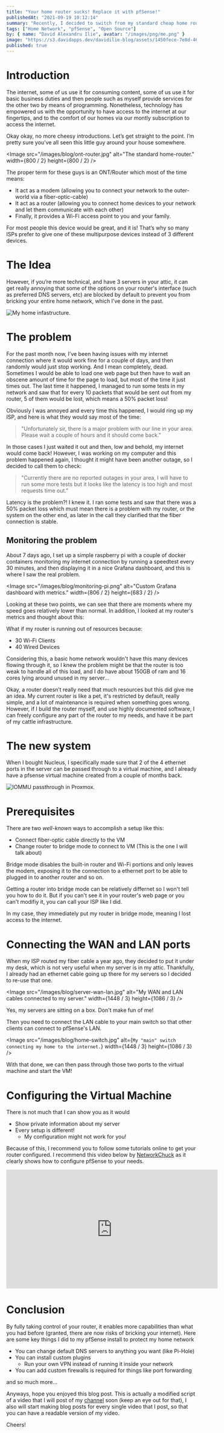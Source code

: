 ```yaml
---
title: "Your home router sucks! Replace it with pfSense!"
publishedAt: "2021-09-19 10:12:14"
summary: "Recently, I decided to switch from my standard cheap home router, to a custom virtual machine running pfSense on my server. This blog post will contain all the hurdles and issues that I went through, and how you can setup this up for yourself!"
tags: ["Home Network", "pfSense", "Open Source"]
by: { name: "David Alexandru Ilie", avatar: "/images/png/me.png" }
image: "https://s3.davidapps.dev/davidilie-blog/assets/1450fece-7e8d-4603-93f5-48531cd6e736.png"
published: true
---
```


# Introduction

The internet, some of us use it for consuming content, some of us use it for basic business duties and then people such as myself provide services for the other two by means of programming. Nonetheless, technology has empowered us with the opportunity to have access to the internet at our fingertips, and to the comfort of our homes via our montly subscription to access the internet.

Okay okay, no more cheesy introductions. Let’s get straight to the point. I’m pretty sure you’ve all seen this little guy around your house somewhere.

<Image
    src="/images/blog/ont-router.jpg"
    alt="The standard home-router."
    width={800 / 2}
    height={800 / 2}
/>

The proper term for these guys is an ONT/Router which most of the time means:

-   It act as a modem (allowing you to connect your network to the outer-world via a fiber-optic-cable)
-   It act as a router (allowing you to connect home devices to your network and let them communicate with each other)
-   Finally, it provides a Wi-Fi access point to you and your family.

For most people this device would be great, and it is! That’s why so many ISPs prefer to give one of these multipurpose devices instead of 3 different devices.

# The Idea

However, if you’re more technical, and have 3 servers in your attic, it can get really annoying that some of the options on your router's interface (such as preferred DNS servers, etc) are blocked by default to prevent you from bricking your entire home network, which I’ve done in the past.

<Image
    src="/images/blog/home-cluster.png"
    alt="My home infastructure."
    width={1295}
    height={410}
/>

# The problem

For the past month now, I’ve been having issues with my internet connection where it would work fine for a couple of days, and then randomly would just stop working. And I mean completely, dead. Sometimes I would be able to load one web page but then have to wait an obscene amount of time for the page to load, but most of the time it just times out. The last time it happened, I managed to run some tests in my network and saw that for every 10 packets that would be sent out from my router, 5 of them would be lost, which means a 50% packet loss!

Obviously I was annoyed and every time this happened, I would ring up my ISP, and here is what they would say most of the time:

<BlockQuote>
    "Unfortunately sir, there is a major problem with our line in your area.
    Please wait a couple of hours and it should come back."
</BlockQuote>

In those cases I just waited it out and then, low and behold, my internet would come back! However, I was working on my computer and this problem happened again, I thought it might have been another outage, so I decided to call them to check:

<BlockQuote>
    "Currently there are no reported outages in your area, I will have to run
    some more tests but it looks like the latency is too high and most requests
    time out."
</BlockQuote>

Latency is the problem?! I knew it. I ran some tests and saw that there was a 50% packet loss which must mean there is a problem with my router, or the system on the other end, as later in the call they clarified that the fiber connection is stable.

## Monitoring the problem

About 7 days ago, I set up a simple raspberry pi with a couple of docker containers monitoring my internet connection by running a speedtest every 30 minutes, and then displaying it in a nice Grafana dashboard, and this is where I saw the real problem.

<Image
    src="/images/blog/monitoring-pi.png"
    alt="Custom Grafana dashboard with metrics."
    width={806 / 2}
    height={683 / 2}
/>

Looking at these two points, we can see that there are moments where my speed goes relatively lower than normal. In addition, I looked at my router's metrics and thought about this:

What if my router is running out of resources because:

-   30 Wi-Fi Clients
-   40 Wired Devices

Considering this, a basic home network wouldn't have this many devices flowing through it, so I knew the problem might be that the router is too weak to handle all of this load, and I do have about 150GB of ram and 16 cores lying around unused in my server…

<IdeaQuote>
    Okay, a router doesn’t really need that much resources but this did give me
    an idea. My current router is like a pet, it's restricted by default, really
    simple, and a lot of maintenance is required when something goes wrong.
    However, if I build the router myself, and use highly documented software, I
    can freely configure any part of the router to my needs, and have it be part
    of my cattle infrastructure.
</IdeaQuote>

# The new system

When I bought Nucleus, I specifically made sure that 2 of the 4 ethernet ports in the server can be passed through to a virtual machine, and I already have a pfsense virtual machine created from a couple of months back.

<Image
    src="/images/blog/iommu-pci-device.png"
    alt="IOMMU passthrough in Proxmox."
    width={432}
    height={201}
/>

# Prerequisites

There are two _well-known_ ways to accomplish a setup like this:

-   Connect fiber-optic cable directly to the VM
-   <span className="text-blue-600">
        Change router to bridge mode to connect to VM
    </span> (This is the one I will talk about)

<InfoQuote>
    Bridge mode disables the built-in router and Wi-Fi portions and only leaves
    the modem, exposing it to the connection to a ethernet port to be able to
    plugged in to another router and so on.
</InfoQuote>

Getting a router into bridge mode can be relatively differnet so I won't tell you how to do it. But if you can't see it in your router's web page or you can't modifiy it, you can call your ISP like I did.

In my case, they immediately put my router in bridge mode, meaning I lost access to the internet.

# Connecting the WAN and LAN ports

When my ISP routed my fiber cable a year ago, they decided to put it under my desk, which is not very useful when my server is in my attic. Thankfully, I already had an ethernet cable going up there for my servers so I decided to re-use that one.

<Image
    src="/images/blog/server-wan-lan.jpg"
    alt="My WAN and LAN cables connected to my server."
    width={1448 / 3}
    height={1086 / 3}
/>

Yes, my servers are sitting on a box. Don't make fun of me!

Then you need to connect the LAN cable to your main switch so that other clients can connect to pfSense's LAN.

<Image
    src="/images/blog/home-switch.jpg"
    alt={`My "main" switch connecting my home to the internet.`}
    width={1448 / 3}
    height={1086 / 3}
/>

With that done, we can then pass through those two ports to the virtual machine and start the VM!

# Configuring the Virtual Machine

There is not much that I can show you as it would

-   Show private information about my server
-   Every setup is different!
    -   My configuration might not work for you!

Because of this, I recommend you to follow some tutorials online to get your router configured. I recommend this video below by [NetworkChuck](https://www.youtube.com/c/NetworkChuck) as it clearly shows how to configure pfSense to your needs.

<div className="flex justify-center blog-image">
    <iframe
        width="560"
        height="315"
        src="https://www.youtube.com/embed/lUzSsX4T4WQ"
        title="YouTube video player"
        frameBorder="0"
        allow="accelerometer; autoplay; clipboard-write; encrypted-media; gyroscope; picture-in-picture"
        allowFullScreen
    ></iframe>
</div>

# Conclusion

By fully taking control of your router, it enables more capabilities than what you had before (granted, there are now risks of bricking your internet). Here are some key things I did to my pfSense install to protect my home network

-   You can change default DNS servers to anything you want (like Pi-Hole)
-   You can install custom plugins
    -   Run your own VPN instead of running it inside your network
-   You can add custom firewalls is required for things like port forwarding

and so much more...

Anyways, hope you enjoyed this blog post. This is actually a modified script of a video that I will post of my [channel](https://www.youtube.com/channel/UC92hn9Y8WcY_5LribMDW8uA) soon (keep an eye out for that), I also will start making blog posts for every single video that I post, so that you can have a readable version of my video.

Cheers!

